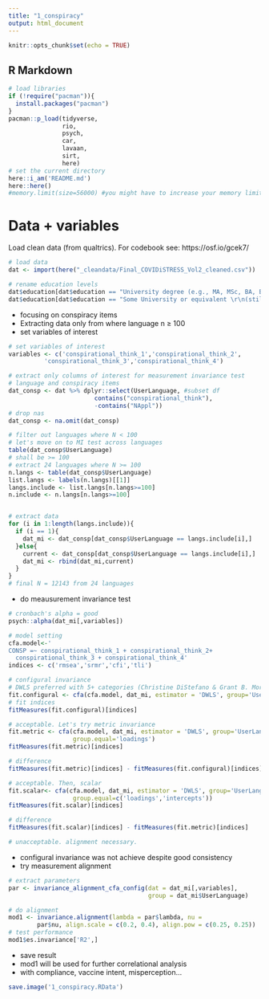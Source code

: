 ```yaml
---
title: "1_conspiracy"
output: html_document
---
```


```r
knitr::opts_chunk$set(echo = TRUE)
```

## R Markdown

```r
# load libraries
if (!require("pacman")){
  install.packages("pacman")
}
pacman::p_load(tidyverse, 
               rio, 
               psych, 
               car,
               lavaan,
               sirt,
               here)
# set the current directory
here::i_am('README.md')
here::here()
#memory.limit(size=56000) #you might have to increase your memory limit
```


# Data + variables          

  Load clean data (from qualtrics). For codebook see: https://osf.io/gcek7/
  
```r
# load data
dat <- import(here("_cleandata/Final_COVIDiSTRESS_Vol2_cleaned.csv")) 

# rename education levels
dat$education[dat$education == "University degree (e.g., MA, MSc, BA, BSc)"] <- "University degree"
dat$education[dat$education == "Some University or equivalent \r\n(still ongoing, or completed a module or more, but did not graduate)"] <- "Some University"
```  
* focusing on conspiracy items
* Extracting data only from where language n ≥ 100
* set variables of interest

```r
# set variables of interest
variables <- c('conspirational_think_1','conspirational_think_2',
          'conspirational_think_3','conspirational_think_4')

# extract only columns of interest for measurement invariance test
# language and conspiracy items
dat_consp <- dat %>% dplyr::select(UserLanguage, #subset df
                        contains("conspirational_think"),
                        -contains("NAppl"))
# drop nas
dat_consp <- na.omit(dat_consp)

# filter out languages where N < 100
# let's move on to MI test across languages
table(dat_consp$UserLanguage)
# shall be >= 100
# extract 24 languages where N >= 100
n.langs <- table(dat_consp$UserLanguage)
list.langs <- labels(n.langs)[[1]]
langs.include <- list.langs[n.langs>=100]
n.include <- n.langs[n.langs>=100]


# extract data
for (i in 1:length(langs.include)){
  if (i == 1){
    dat_mi <- dat_consp[dat_consp$UserLanguage == langs.include[i],]
  }else{
    current <- dat_consp[dat_consp$UserLanguage == langs.include[i],]
    dat_mi <- rbind(dat_mi,current)
  }
}
# final N = 12143 from 24 languages
```

* do meausurement invariance test
```r
# cronbach's alpha = good
psych::alpha(dat_mi[,variables])

# model setting
cfa.model<-'
CONSP =~ conspirational_think_1 + conspirational_think_2+
  conspirational_think_3 + conspirational_think_4'
indices <- c('rmsea','srmr','cfi','tli')

# configural invariance
# DWLS preferred with 5+ categories (Christine DiStefano & Grant B. Morgan 2014)
fit.configural <- cfa(cfa.model, dat_mi, estimator = 'DWLS', group='UserLanguage')
# fit indices
fitMeasures(fit.configural)[indices]

# acceptable. Let's try metric invariance
fit.metric <- cfa(cfa.model, dat_mi, estimator = 'DWLS', group='UserLanguage',
                  group.equal='loadings')
fitMeasures(fit.metric)[indices]

# difference
fitMeasures(fit.metric)[indices] - fitMeasures(fit.configural)[indices]

# acceptable. Then, scalar
fit.scalar<- cfa(cfa.model, dat_mi, estimator = 'DWLS', group='UserLanguage',
                  group.equal=c('loadings','intercepts'))
fitMeasures(fit.scalar)[indices]

# difference
fitMeasures(fit.scalar)[indices] - fitMeasures(fit.metric)[indices]

# unacceptable. alignment necessary.
```
* configural invariance was not achieve despite good consistency
* try measurement alignment
```r
# extract parameters
par <- invariance_alignment_cfa_config(dat = dat_mi[,variables], 
                                       group = dat_mi$UserLanguage)

# do alignment
mod1 <- invariance.alignment(lambda = par$lambda, nu =
        par$nu, align.scale = c(0.2, 0.4), align.pow = c(0.25, 0.25))
# test performance
mod1$es.invariance['R2',]
```
* save result
* mod1 will be used for further correlational analysis
* with compliance, vaccine intent, misperception...
```r
save.image('1_conspiracy.RData')
```

